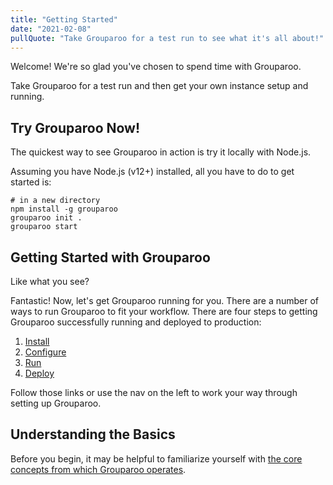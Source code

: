 ```yaml
---
title: "Getting Started"
date: "2021-02-08"
pullQuote: "Take Grouparoo for a test run to see what it's all about!"
---
```


Welcome! We're so glad you've chosen to spend time with Grouparoo.

Take Grouparoo for a test run and then get your own instance setup and running.

## Try Grouparoo Now!

The quickest way to see Grouparoo in action is try it locally with Node.js.

Assuming you have Node.js (v12+) installed, all you have to do to get started is:

```
# in a new directory
npm install -g grouparoo
grouparoo init .
grouparoo start
```

## Getting Started with Grouparoo

Like what you see?

Fantastic! Now, let's get Grouparoo running for you. There are a number of ways to run Grouparoo to fit your workflow. There are four steps to getting Grouparoo successfully running and deployed to production:

1. [Install](/docs/installation)
2. [Configure](/docs/config)
3. [Run](/docs/running)
4. [Deploy](/docs/deployment)

Follow those links or use the nav on the left to work your way through setting up Grouparoo.

## Understanding the Basics

Before you begin, it may be helpful to familiarize yourself with [the core concepts from which Grouparoo operates](/docs/getting-started/product-concepts).
